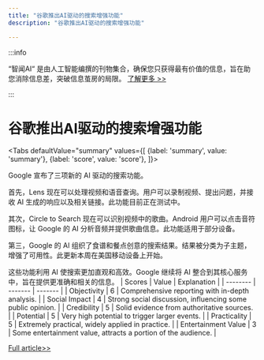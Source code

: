 ```yaml
---
title: "谷歌推出AI驱动的搜索增强功能"
description: "谷歌推出AI驱动的搜索增强功能"

---
```



:::info

“智闻AI“ 是由人工智能编撰的刊物集合，确保您只获得最有价值的信息，旨在助您消除信息差，突破信息茧房的局限。  [了解更多 >>](/)

:::

# 谷歌推出AI驱动的搜索增强功能


<Tabs
	defaultValue="summary"
	values={[
	{label: 'summary', value: 'summary'},
	{label: 'score', value: 'score'},
]}>
<TabItem value="summary">


Google 宣布了三项新的 AI 驱动的搜索功能。

首先，Lens 现在可以处理视频和语音查询。用户可以录制视频、提出问题，并接收 AI 生成的响应以及相关链接。此功能目前正在测试中。

其次，Circle to Search 现在可以识别视频中的歌曲。Android 用户可以点击音符图标，让 Google 的 AI 分析音频并提供歌曲信息。此功能适用于部分设备。

第三，Google 的 AI 组织了食谱和餐点创意的搜索结果。结果被分类为子主题，增强了可用性。此更新本周在美国移动设备上开始。

这些功能利用 AI 使搜索更加直观和高效。Google 继续将 AI 整合到其核心服务中，旨在提供更准确和相关的信息。
</TabItem>
<TabItem value="score">
	| Scores     | Value   | Explanation |
	| -------- | ------- | ------- |
	| Objectivity  | 6    | Comprehensive reporting with in-depth analysis.    |
	| Social Impact | 4     | Strong social discussion, influencing some public opinion.    |
	| Credibility    | 5    | Solid evidence from authoritative sources.    |
	| Potential    | 5    | Very high potential to trigger larger events.    |
	| Practicality    | 5    | Extremely practical, widely applied in practice.    |
	| Entertainment Value    | 3    | Some entertainment value, attracts a portion of the audience.    |
</TabItem>
</Tabs>

[Full article>>](https://sea.mashable.com/tech/34509/3-newly-announced-ways-google-search-is-using-ai)
